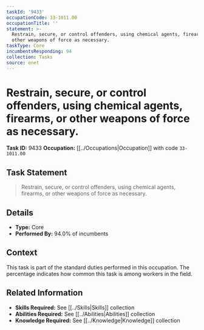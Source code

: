 ```yaml
---
taskId: '9433'
occupationCode: 33-1011.00
occupationTitle: ''
statement: >-
  Restrain, secure, or control offenders, using chemical agents, firearms, or
  other weapons of force as necessary.
taskType: Core
incumbentsResponding: 94
collection: Tasks
source: onet
---
```

# Restrain, secure, or control offenders, using chemical agents, firearms, or other weapons of force as necessary.

**Task ID:** 9433
**Occupation:** [[../Occupations|Occupation]] with code `33-1011.00`

## Task Statement

> Restrain, secure, or control offenders, using chemical agents, firearms, or other weapons of force as necessary.

## Details

- **Type:** Core
- **Performed By:** 94.0% of incumbents

## Context

This task is part of the standard duties performed in this occupation. The percentage indicates how common this task is among workers in the field.

## Related Information

- **Skills Required:** See [[../Skills|Skills]] collection
- **Abilities Required:** See [[../Abilities|Abilities]] collection
- **Knowledge Required:** See [[../Knowledge|Knowledge]] collection
